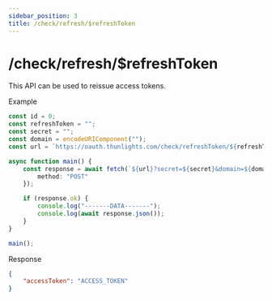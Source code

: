 ```yaml
---
sidebar_position: 3
title: /check/refresh/$refreshToken
---
```


# /check/refresh/$refreshToken

This API can be used to reissue access tokens.

Example

```ts
const id = 0;
const refreshToken = "";
const secret = "";
const domain = encodeURIComponent("");
const url = `https://oauth.thunlights.com/check/refreshToken/${refreshToken}`;

async function main() {
	const response = await fetch(`${url}?secret=${secret}&domain=${domain}&id=${id}`, {
		method: "POST"
	});

	if (response.ok) {
		console.log("-------DATA-------");
		console.log(await response.json());
	}
}

main();
```

Response

```json
{
	"accessToken": "ACCESS_TOKEN"
}
```

